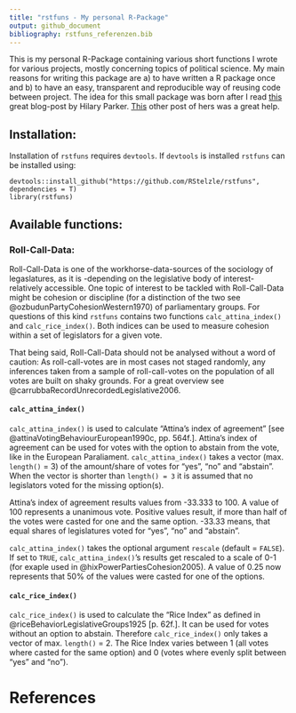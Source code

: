 ```yaml
---
title: "rstfuns - My personal R-Package"
output: github_document
bibliography: rstfuns_referenzen.bib
---
```


This is my personal R-Package containing various short functions I wrote for various projects, mostly concerning topics of political science. My main reasons for writing this package are a) to have written a R package once and b) to have an easy, transparent and reproducible way of reusing code between project. The idea for this small package was born after I read [this](https://hilaryparker.com/2013/04/03/personal-r-packages/) great blog-post by Hilary Parker. [This](https://hilaryparker.com/2014/04/29/writing-an-r-package-from-scratch/) other post of hers was a great help. 

## Installation:

Installation of `rstfuns` requires `devtools`. If `devtools` is installed `rstfuns` can be installed using:

```
devtools::install_github("https://github.com/RStelzle/rstfuns", dependencies = T)
library(rstfuns)
```

## Available functions:

### Roll-Call-Data:

Roll-Call-Data is one of the workhorse-data-sources of the sociology of legaslatures, as it is -depending on the legislative body of interest- relatively accessible. One topic of interest to be tackled with Roll-Call-Data might be cohesion or discipline (for a distinction of the two see @ozbudunPartyCohesionWestern1970) of parliamentary groups. For questions of this kind `rstfuns` contains two functions `calc_attina_index()` and `calc_rice_index()`. Both indices can be used to measure cohesion within a set of legislators for a given vote.

That being said, Roll-Call-Data should not be analysed without a word of caution: As roll-call-votes are in most cases not staged randomly, any inferences taken from a sample of roll-call-votes on the population of all votes are built on shaky grounds. For a great overview see @carrubbaRecordUnrecordedLegislative2006.

#### `calc_attina_index()`

`calc_attina_index()` is used to calculate "Attina's index of agreement" [see @attinaVotingBehaviourEuropean1990c, pp. 564f.]. Attina's index of agreement can be used for votes with the option to abstain from the vote, like in the European Paraliament. `calc_attina_index()` takes a vector (max. `length()` = 3) of the amount/share of votes for "yes", "no" and "abstain". When the vector is shorter than `length() = 3`  it is assumed that no legislators voted for the missing option(s).

Attina's index of agreement results values from -33.333 to 100. A value of 100 represents a unanimous vote. Positive values result, if more than half of the votes were casted for one and the same option. -33.33 means, that equal shares of legislatures voted for "yes", "no" and "abstain".

`calc_attina_index()` takes the optional argument `rescale` (default = `FALSE`). If set to `TRUE`, `calc_attina_index()`'s results get rescaled to a scale of 0-1 (for exaple used in @hixPowerPartiesCohesion2005). A value of 0.25 now represents that 50% of the values were casted for one of the options.

#### `calc_rice_index()`
`calc_rice_index()` is used to calculate the "Rice Index" as defined in @riceBehaviorLegislativeGroups1925 [p. 62f.]. It can be used for votes without an option to abstain. Therefore `calc_rice_index()` only takes a vector of max. `length()` = 2. The Rice Index varies between 1 (all votes where casted for the same option) and 0 (votes where evenly split between "yes" and "no").


# References
